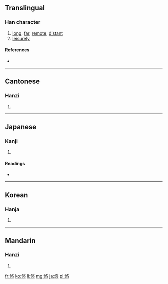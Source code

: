==Translingual==

===Han character===
{{Han char|rn=61|rad=心|as=07|sn=11|four=2833<sub>4</sub>|canj=人大心 (OKP)}}

# [[long]], [[far]], [[remote]], [[distant]]
# [[leisurely]]

====References====
* {{Han ref|kx=0388.070|dkj=10681|dj=0720.220|hdz=42300.150|uh=60A0|ud=24736|bh=B179|bd=45433}}

----

==Cantonese==

===Hanzi===
{{yue-hanzi|jyut=|y=yau4}}

# {{defn|lang=yue|sort=心07}}

----

==Japanese==

===Kanji===
{{ja-kanji|grade=c|rs=心07}}

# {{defn|lang=ja|sort=心07}}

====Readings====
* {{ja-readings|on=[[ゆう]] (yū)|kun=[[とおい]] (tooi), [[はるか]] (haruka)|nanori=[[ちか]] (chika), [[ちかし]] (chikashi), [[はるか]] (haruka), [[ひさ]] (hisa), [[ひさし]] (hisashi)}}

----

==Korean==

===Hanja===
{{ko-hanja|hangeul=유|eumhun=|rv=yu|mr=yu|y=yu}}

# {{defn|lang=ko|sort=心07}}

----

==Mandarin==

===Hanzi===
{{cmn-hanzi|pin=[[yōu]] ([[you1]])|wg=yu<sup>1</sup>}}

# {{defn|lang=cmn|sort=心07}}

[[fr:悠]]
[[ko:悠]]
[[li:悠]]
[[mg:悠]]
[[ja:悠]]
[[pl:悠]]